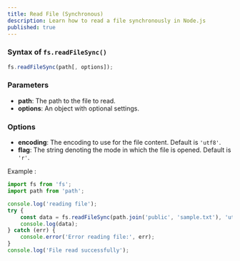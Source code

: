 ```yaml
---
title: Read File (Synchronous)
description: Learn how to read a file synchronously in Node.js
published: true
---
```


### Syntax of `fs.readFileSync()`

```javascript
fs.readFileSync(path[, options]);
```

### Parameters

* **path**: The path to the file to read.
* **options**: An object with optional settings.

### Options

* **encoding**: The encoding to use for the file content. Default is `'utf8'`.
* **flag**: The string denoting the mode in which the file is opened. Default is `'r'`.

Example : 

```js
import fs from 'fs';
import path from 'path';

console.log('reading file');
try {
    const data = fs.readFileSync(path.join('public', 'sample.txt'), 'utf8');
    console.log(data);
} catch (err) {
    console.error('Error reading file:', err);
}
console.log('File read successfully');
```